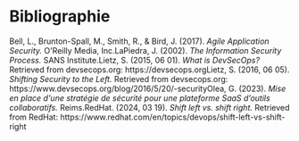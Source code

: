 # Bibliographie

Bell, L., Brunton-Spall, M., Smith, R., & Bird, J. (2017). *Agile
Application Security.* O\'Reilly Media, Inc.LaPiedra, J. (2002). *The
Information Security Process.* SANS Institute.Lietz, S. (2015, 06 01).
*What is DevSecOps?* Retrieved from devsecops.org:
https://devsecops.orgLietz, S. (2016, 06 05). *Shifting Security to the
Left.* Retrieved from devsecops.org:
https://www.devsecops.org/blog/2016/5/20/-securityOlea, G. (2023). *Mise
en place d\'une stratégie de sécurité pour une plateforme SaaS d'outils
collaboratifs.* Reims.RedHat. (2024, 03 19). *Shift left vs. shift
right.* Retrieved from RedHat:
https://www.redhat.com/en/topics/devops/shift-left-vs-shift-right

